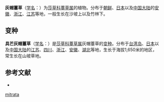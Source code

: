 {{Speciesbox
| name = 灰帽薹草
| status = 
| status_system = 
| image = Carex mitrata var aristata nogenukasuge001.jpg
| genus = Carex
| species = mitrata
| authority = Franch.
* 灰帽薹草 ''C. m.'' var. ''mitrata''
* [[具芒灰帽薹草|具芒灰帽薹草]] ''C. m.'' var. ''aristata''
}}

'''灰帽薹草'''（[[学名|学名]]：{{lang|la|''Carex mitrata''}}）为[[莎草科|莎草科]][[薹草属|薹草属]]的植物。分布于[[朝鲜|朝鲜]]、[[日本|日本]]以及[[中国大陆|中国大陆]]的[[安徽|安徽]]、[[浙江|浙江]]、[[江苏|江苏]]等地，一般生长在沙坡上以及竹林下。

== 变种 ==
'''具芒灰帽薹草'''（[[学名|学名]]：{{lang|la|''Carex mitrata'' var. ''aristata''}}）是[[莎草科|莎草科]][[薹草属|薹草属]]灰帽薹草的[[变种|变种]]。分布于[[台湾岛|台湾岛]]、[[日本|日本]]以及[[中国大陆|中国大陆]]的[[江苏|江苏]]、[[四川|四川]]、[[浙江|浙江]]、[[安徽|安徽]]、[[湖北|湖北]]等地，生长于海拔1,650米的地区，常生长在山坡草地。

== 参考文献 ==
<div class="references-small">
* {{cite web| url =http://www.bioinfo.cn/db05/KmzwSpecies.php?action=view&id=6718| title =灰帽薹草（原变种）| work =《中国高等植物数据库全库》| publisher =中国科学院微生物研究所| author =昆明植物研究所| accessdate =2009-02-24| deadurl =yes| archiveurl =https://web.archive.org/web/20160305031151/http://www.bioinfo.cn/db05/KmzwSpecies.php?action=view&id=6718| archivedate =2016-03-05}}
</div>
{{Taxonbar|from=Q2938583}}

{{DEFAULTSORT:Carex mitrata}}
[[Category:薹草属|mitrata]]


{{Carex-stub}}
